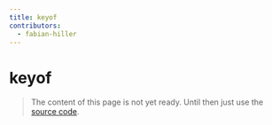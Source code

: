 ```yaml
---
title: keyof
contributors:
  - fabian-hiller
---
```


# keyof

> The content of this page is not yet ready. Until then just use the [source code](https://github.com/fabian-hiller/valibot/blob/main/library/src/methods/keyof/keyof.ts).
